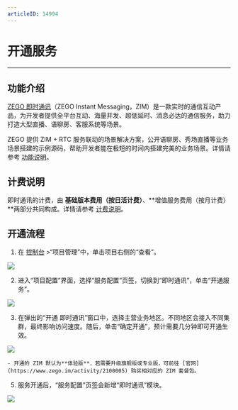 ```yaml
---
articleID: 14994
---
```

# 开通服务

---

## 功能介绍

[ZEGO 即时通讯](/zim-android/introduction/overview)（ZEGO Instant Messaging，ZIM）是一款实时的通信互动产品，为开发者提供全平台互动、海量并发、超低延时、消息必达的通信服务，助力打造大型直播、语聊房、客服系统等场景。

ZEGO 提供 ZIM + RTC 服务联动的场景解决方案，公开语聊房、秀场直播等业务场景搭建的示例源码，帮助开发者能在极短的时间内搭建完美的业务场景。详情请参考 [功能说明](/zim-android/introduction/overview#功能说明)。


## 计费说明

即时通讯的计费，由 **基础版本费用（按日活计费）**、**增值服务费用（按月计费）**两部分共同构成。详情请参考 [计费说明](/zim-ios/introduction/pricing)。


## 开通流程

1. 在 [控制台](https://console.zego.im) >“项目管理”中，单击项目右侧的“查看”。
<Frame width="512" height="auto" caption=""><img src="https://doc-media.zego.im/sdk-doc/Pics/Consle/1031.png" /></Frame>

2. 进入“项目配置”界面，选择“服务配置”页签，切换到“即时通讯”，单击“开通服务”。
<Frame width="512" height="auto" caption=""><img src="https://doc-media.zego.im/sdk-doc/Pics/Consle/10201.png" /></Frame>

3. 在弹出的“开通 即时通讯”窗口中，选择主营业务地区。不同地区会接入不同集群，最终影响访问速度。随后，单击“确定开通”，预计需要几分钟即可开通生效。
<Frame width="512" height="auto" caption=""><img src="https://doc-media.zego.im/sdk-doc/Pics/Consle/10202.png" /></Frame>

<Note title="说明">


    - 开通的 ZIM 默认为**体验版**，若需要升级旗舰版或专业版，可前往 [官网](https://www.zego.im/activity/2100005) 购买相对应的 ZIM 套餐包。


</Note>




5. 服务开通后，“服务配置”页签会新增“即时通讯”模块。
<Frame width="512" height="auto" caption=""><img src="https://doc-media.zego.im/sdk-doc/Pics/Consle/10196.png" /></Frame>
